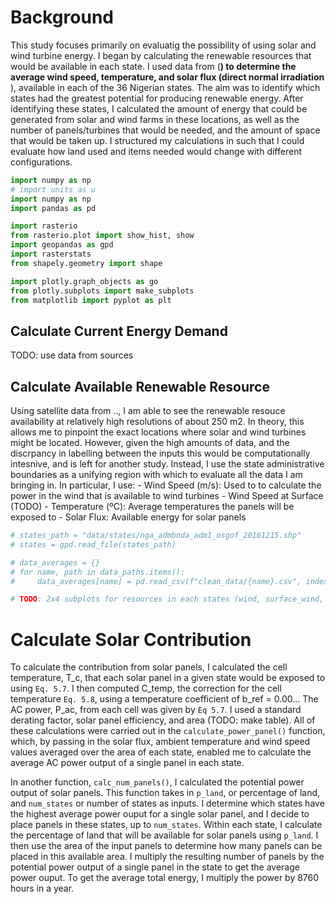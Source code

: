 # Background

This study focuses primarily on evaluatig the possibility of using solar and wind turbine energy. I began by calculating the renewable resources that would be available in each state. I used data from (**) to determine the average wind speed, temperature, and solar flux (direct normal irradiation **), available in each of the 36 Nigerian states. The aim was to identify which states had the greatest potential for producing renewable energy. After identifying these states, I calculated the amount of energy that could be generated from solar and wind farms in these locations, as well as the number of panels/turbines that would be needed, and the amount of space that would be taken up. I structured my calculations in such that I could evaluate how land used and items needed would change with different configurations. 

```python
import numpy as np
# import units as u
import numpy as np
import pandas as pd

import rasterio
from rasterio.plot import show_hist, show
import geopandas as gpd
import rasterstats
from shapely.geometry import shape

import plotly.graph_objects as go
from plotly.subplots import make_subplots
from matplotlib import pyplot as plt

```

## Calculate Current Energy Demand 
TODO: use data from sources 



## Calculate Available Renewable Resource 

Using satellite data from .., I am able to see the renewable resouce availability at relatively high resolutions of about 250 m2. In theory, this allows me to pinpoint the exact locations where solar and wind turbines might be located. However, given the high amounts of data, and the discrpancy in labelling between the inputs this would be computationally intesnive, and is left for another study. Instead, I use the state administrative boundaries as a unifying region with which to evaluate all the data I am bringing in. In particular, I use:
    - Wind Speed (m/s): Used to to calculate the power in the wind that is available to wind turbines 
    - Wind Speed at Surface (TODO)
    - Temperature (ºC): Average temperatures the panels will be exposed to 
    - Solar Flux: Available energy for solar panels 

```python


# states_path = "data/states/nga_admbnda_adm1_osgof_20161215.shp"
# states = gpd.read_file(states_path)

# data_averages = {}
# for name, path in data_paths.items():
#     data_averages[name] = pd.read_csv(f"clean_data/{name}.csv", index_col=0)

# TODO: 2x4 subplots for resources in each states (wind, surface_wind, flux, temperature, )


```

<!-- TODO: commentary on how different the data is, and how much of a simpliciation are making  => maybe even plot distributions of the data... for states vs raw data => if means are lower, we are underestimating the available power... -->


# Calculate Solar Contribution 

To calculate the contribution from solar panels, I calculated the cell temperature, T_c, that each solar panel in a given state would be exposed to using `Eq. 5.7`. I then computed C_temp, the correction for the cell temperature `Eq. 5.8`, using a temperature coefficient of b_ref = 0.00... The AC power, P_ac, from each cell was given by `Eq 5.7`.  I used a standard derating factor, solar panel efficiency, and area (TODO: make table). All of these calculations were carried out in the `calculate_power_panel()` function, which, by passing in the solar flux, ambient temperature and wind speed values averaged over the area of each state, enabled me to calculate the average AC power output of a single panel in each state.

In another function, `calc_num_panels()`, I calculated the potential power output of solar panels. This function takes in `p_land`, or percentage of land, and `num_states` or number of states as inputs. I determine which states have the highest average power ouput for a single solar panel, and I decide to place panels in these states, up to `num_states`. Within each state, I calculate the percentage of land that will be available for solar panels using `p_land`. I then use the area of the input panels to determine how many panels can be placed in this available area. I multiply the resulting number of panels by the potential power output of a single panel in the state to get the average power ouput. To get the average total energy, I multiply the power by 8760 hours in a year. 
